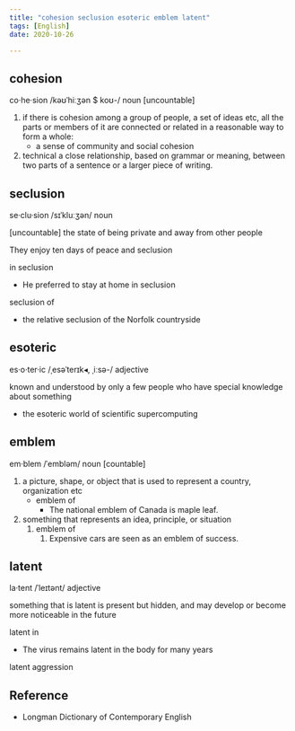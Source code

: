 ```yaml
---
title: "cohesion seclusion esoteric emblem latent"
tags: [English]
date: 2020-10-26

---
```


## cohesion

co·he·sion /kəʊˈhiːʒən $ koʊ-/ noun [uncountable]

1. if there is cohesion among a group of people, a set of ideas etc, all the
   parts or members of it are connected or related in a reasonable way to form a
   whole:
   - a sense of community and social cohesion
2. technical a close relationship, based on grammar or meaning, between two
   parts of a sentence or a larger piece of writing.

## seclusion

se·clu·sion /sɪˈkluːʒən/ noun

[uncountable] the state of being private and away from other people

They enjoy ten days of peace and seclusion

in seclusion

- He preferred to stay at home in seclusion

seclusion of

- the relative seclusion of the Norfolk countryside

## esoteric

es·o·ter·ic /ˌesəˈterɪk◂, ˌiːsə-/ adjective

known and understood by only a few people who have special knowledge about
something

- the esoteric world of scientific supercomputing

## emblem

em·blem /ˈembləm/ noun [countable]

1. a picture, shape, or object that is used to represent a country, organization
   etc
   - emblem of
     - The national emblem of Canada is maple leaf.
2. something that represents an idea, principle, or situation
   1. emblem of
      1. Expensive cars are seen as an emblem of success.

## latent

la·tent /ˈleɪtənt/ adjective

something that is latent is present but hidden, and may develop or become more
noticeable in the future

latent in

- The virus remains latent in the body for many years

latent aggression

## Reference

- Longman Dictionary of Contemporary English
